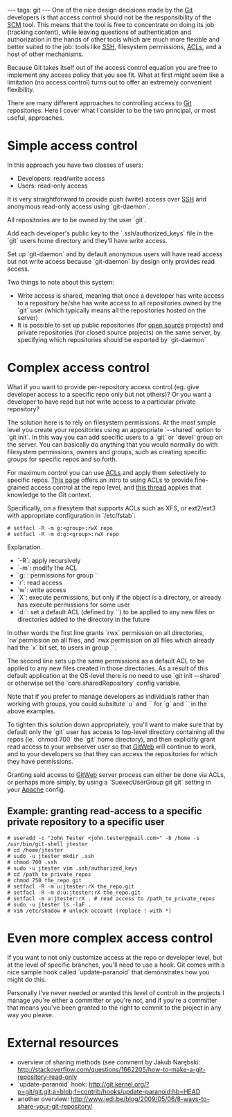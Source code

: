 ---
tags: git
---
One of the nice design decisions made by the [[Git]] developers is that access control should not be the responsibility of the [[SCM]] tool. This means that the tool is free to concentrate on doing its job (tracking content), while leaving questions of authentication and authorization in the hands of other tools which are much more flexible and better suited to the job: tools like [[SSH]], filesystem permissions, [[ACLs]], and a host of other mechanisms.

Because Git takes itself out of the access control equation you are free to implement any access policy that you see fit. What at first might seem like a limitation (no access control) turns out to offer an extremely convenient flexibility.

There are many different approaches to controlling access to [[Git]] repositories. Here I cover what I consider to be the two principal, or most useful, approaches.

= Simple access control =

In this approach you have two classes of users:

* Developers: read/write access
* Users: read-only access

It is very straightforward to provide push (write) access over [[SSH]] and anonymous read-only access using `git-daemon`.

All repositories are to be owned by the user `git`.

Add each developer's public key to the `.ssh/authorized_keys` file in the `git` users home directory and they'll have write access.

Set up `git-daemon` and by default anonymous users will have read access but not write access because `git-daemon` by design only provides read access.

Two things to note about this system:

* Write access is shared, meaning that once a developer has write access to a repository he/she has write access to all repositories owned by the `git` user (which typically means all the repositories hosted on the server)
* It is possible to set up public repositories (for [[open source]] projects) and private repositories (for closed source projects) on the same server, by specifying which repositories should be exported by `git-daemon`

= Complex access control =

What if you want to provide per-repository access control (eg. give developer access to a specific repo only but not others)? Or you want a developer to have read but not write access to a particular private repository?

The solution here is to rely on filesystem permissions. At the most simple level you create your repositories using an appropriate `--shared` option to `git init`. In this way you can add specific users to a `git` or `devel` group on the server. You can basically do anything that you would normally do with filesystem permissions, owners and groups, such as creating specific groups for specific repos and so forth.

For maximum control you can use [[ACLs]] and apply them selectively to specific repos. [http://articles.techrepublic.com.com/5100-10878_11-6091748.html This page] offers an intro to using ACLs to provide fine-grained access control at the repo level, and [http://serverfault.com/questions/26954/how-do-i-share-a-git-repository-with-multiple-users-on-a-machine this thread] applies that knowledge to the Git context.

Specifically, on a filesytem that supports ACLs such as XFS, or ext2/ext3 with appropriate configuration in `/etc/fstab`:

<pre lang="shell"># setfacl -R -m g:<group>:rwX repo
# setfacl -R -m d:g:<group>:rwX repo</pre>

Explanation.

* `-R`: apply recursively
* `-m`: modify the ACL
* `g:<group>`: permissions for group `<group>`
* `r`: read access
* `w`: write access
* `X`: execute permissions, but only if the object is a directory, or already has execute permissions for some user
* `d:<spec>`: set a default ACL (defined by `<spec>`) to be applied to any new files or directories added to the directory in the future

In other words the first line grants `rwx` permission on all directories, `rw`permission on all files, and `rwx`permission on all files which already had the `x` bit set,  to users in group `<group>`.

The second line sets up the same permissions as a default ACL to be applied to any new files created in those directories. As a result of this default application at the OS-level there is no need to use `git init --shared` or otherwise set the `core.sharedRepository` config variable.

Note that if you prefer to manage developers as individuals rather than working with groups, you could subsitute `u` and `<user>` for `g` and `<group>` in the above examples.

To tighten this solution down appropriately, you'll want to make sure that by default only the `git` user has access to top-level directory containing all the repos (ie. `chmod 700` the `git` home directory), and then explicitly grant read access to your webserver user so that [[GitWeb]] will continue to work, and to your developers so that they can access the repositories for which they have permissions.

Granting said access to [[GitWeb]] server process can either be done via ACLs, or perhaps more simply, by using a `SuexecUserGroup git git` setting in your [[Apache]] config.

== Example: granting read-access to a specific private repository to a specific user ==

<pre lang="shell"># useradd -c "John Tester <john.tester@gmail.com>" -b /home -s /usr/bin/git-shell jtester
# cd /home/jtester
# sudo -u jtester mkdir .ssh
# chmod 700 .ssh
# sudo -u jtester vim .ssh/authorized_keys
# cd /path_to_private_repos
# chmod 750 the_repo.git
# setfacl -R -m u:jtester:rX the_repo.git
# setfacl -R -m d:u:jtester:rX the_repo.git
# setfacl -m u:jtester:rX . # read access to /path_to_private_repos
# sudo -u jtester ls -laF .
# vim /etc/shadow # unlock account (replace ! with *)</pre>

= Even more complex access control =

If you want to not only customize access at the repo or developer level, but at the level of specific branches, you'll need to use a hook. Git comes with a nice sample hook called `update-paranoid` that demonstrates how you might do this.

Personally I've never needed or wanted this level of control: in the projects I manage you're either a committer or you're not, and if you're a committer that means you've been granted to the right to commit to the project in any way you please.

= External resources =

* overview of sharing methods (see comment by Jakub Narębski: http://stackoverflow.com/questions/1662205/how-to-make-a-git-repository-read-only
* `update-paranoid` hook: http://git.kernel.org/?p=git/git.git;a=blob;f=contrib/hooks/update-paranoid;hb=HEAD
* another overview: http://www.jedi.be/blog/2009/05/06/8-ways-to-share-your-git-repository/
